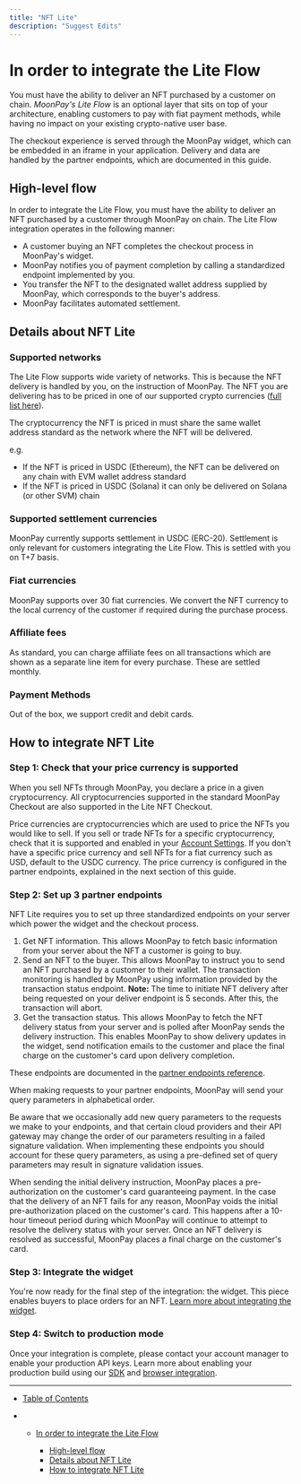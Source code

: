 ```yaml
---
title: "NFT Lite"
description: "Suggest Edits"
---
```


# In order to integrate the Lite Flow

You must have the ability to deliver an NFT purchased by a customer on chain. _MoonPay's Lite Flow_ is an optional layer that sits on top of your architecture, enabling customers to pay with fiat payment methods, while having no impact on your existing crypto-native user base.

The checkout experience is served through the MoonPay widget, which can be embedded in an iframe in your application. Delivery and data are handled by the partner endpoints, which are documented in this guide.

## High-level flow

In order to integrate the Lite Flow, you must have the ability to deliver an NFT purchased by a customer through MoonPay on chain. The Lite Flow integration operates in the following manner:

- A customer buying an NFT completes the checkout process in MoonPay's widget.
- MoonPay notifies you of payment completion by calling a standardized endpoint implemented by you.
- You transfer the NFT to the designated wallet address supplied by MoonPay, which corresponds to the buyer's address.
- MoonPay facilitates automated settlement.

## Details about NFT Lite

### Supported networks

The Lite Flow supports wide variety of networks. This is because the NFT delivery is handled by you, on the instruction of MoonPay. The NFT you are delivering has to be priced in one of our supported crypto currencies ([full list here](https://support.moonpay.com/hc/en-gb/articles/360009280177-Which-cryptocurrencies-do-you-support-)).

<Info>
  The cryptocurrency the NFT is priced in must share the same wallet address standard as the network where the NFT will be delivered.

e.g.

- If the NFT is priced in USDC (Ethereum), the NFT can be delivered on any chain with EVM wallet address standard
- If the NFT is priced in USDC (Solana) it can only be delivered on Solana (or other SVM) chain
</Info>

### Supported settlement currencies

MoonPay currently supports settlement in USDC (ERC-20). Settlement is only relevant for customers integrating the Lite Flow. This is settled with you on T+7 basis.

### Fiat currencies

MoonPay supports over 30 fiat currencies. We convert the NFT currency to the local currency of the customer if required during the purchase process.

### Affiliate fees

As standard, you can charge affiliate fees on all transactions which are shown as a separate line item for every purchase. These are settled monthly.

### Payment Methods

Out of the box, we support credit and debit cards.

## How to integrate NFT Lite

### Step 1: Check that your price currency is supported

When you sell NFTs through MoonPay, you declare a price in a given cryptocurrency. All cryptocurrencies supported in the standard MoonPay Checkout are also supported in the Lite NFT Checkout.

Price currencies are cryptocurrencies which are used to price the NFTs you would like to sell. If you sell or trade NFTs for a specific cryptocurrency, check that it is supported and enabled in your [Account Settings](https://dashboard.moonpay.com/settings). If you don't have a specific price currency and sell NFTs for a fiat currency such as USD, default to the USDC currency. The price currency is configured in the partner endpoints, explained in the next section of this guide.

### Step 2: Set up 3 partner endpoints

NFT Lite requires you to set up three standardized endpoints on your server which power the widget and the checkout process.

1. Get NFT information. This allows MoonPay to fetch basic information from your server about the NFT a customer is going to buy.
2. Send an NFT to the buyer. This allows MoonPay to instruct you to send an NFT purchased by a customer to their wallet. The transaction monitoring is handled by MoonPay using information provided by the transaction status endpoint. **Note:** The time to initiate NFT delivery after being requested on your deliver endpoint is 5 seconds. After this, the transaction will abort.
3. Get the transaction status. This allows MoonPay to fetch the NFT delivery status from your server and is polled after MoonPay sends the delivery instruction. This enables MoonPay to show delivery updates in the widget, send notification emails to the customer and place the final charge on the customer's card upon delivery completion.

These endpoints are documented in the [partner endpoints reference](/reference/get_asset-info-contractaddress-tokenid).

<Info>
  When making requests to your partner endpoints, MoonPay will send your query parameters in alphabetical order.

Be aware that we occasionally add new query parameters to the requests we make to your endpoints, and that certain cloud providers and their API gateway may change the order of our parameters resulting in a failed signature validation. When implementing these endpoints you should account for these query parameters, as using a pre-defined set of query parameters may result in signature validation issues.

</Info>

<Info>
  When sending the initial delivery instruction, MoonPay places a
  pre-authorization on the customer's card guaranteeing payment. In the case
  that the delivery of an NFT fails for any reason, MoonPay voids the initial
  pre-authorization placed on the customer's card. This happens after a 10-hour
  timeout period during which MoonPay will continue to attempt to resolve the
  delivery status with your server. Once an NFT delivery is resolved as
  successful, MoonPay places a final charge on the customer's card.
</Info>

### Step 3: Integrate the widget

You're now ready for the final step of the integration: the widget. This piece enables buyers to place orders for an NFT. [Learn more about integrating the widget](/docs/integrating-the-widget).

### Step 4: Switch to production mode

Once your integration is complete, please contact your account manager to enable your production API keys. Learn more about enabling your production build using our [SDK](/docs/ramps-sdk-install) and [browser integration](https://moonpay.gitbook.io/moonpay/implementation-guide/nft-checkout/primary-sales/integrating-the-widget/browser-integration/ramps-sdk-install-web).

---

- [Table of Contents](#)

- - [In order to integrate the Lite Flow](#in-order-to-integrate-the-lite-flow)

    - [High-level flow](#high-level-flow)
    - [Details about NFT Lite](#details-about-nft-lite)
    - [How to integrate NFT Lite](#how-to-integrate-nft-lite)
